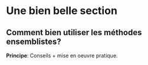 ::: {.content-visible unless-format="html"}
```{=typst}
// #pagebreak(weak: true)
// #chapter[Comment bien utiliser les méthodes ensemblistes?]
```
# Une bien belle section
:::

::: {.content-visible when-format="html"}
# Comment bien utiliser les méthodes ensemblistes?
:::

__Principe__: Conseils + mise en oeuvre pratique.


